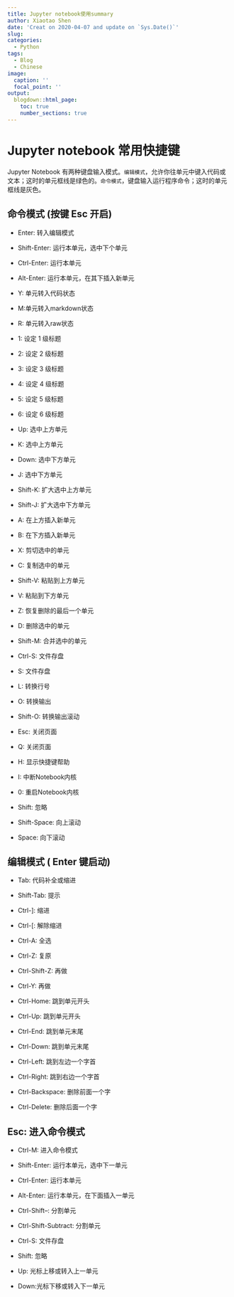 ```yaml
---
title: Jupyter notebook使用summary
author: Xiaotao Shen
date: 'Creat on 2020-04-07 and update on `Sys.Date()`'
slug: 
categories:
  - Python
tags:
  - Blog
  - Chinese
image:
  caption: ''
  focal_point: ''
output:
  blogdown::html_page:
    toc: true
    number_sections: true
---
```


# Jupyter notebook 常用快捷键

Jupyter Notebook 有两种键盘输入模式。`编辑模式`，允许你往单元中键入代码或文本；这时的单元框线是绿色的。`命令模式`，键盘输入运行程序命令；这时的单元框线是灰色。

## 命令模式 (按键 Esc 开启)

* Enter: 转入编辑模式

* Shift-Enter: 运行本单元，选中下个单元

* Ctrl-Enter: 运行本单元

* Alt-Enter: 运行本单元，在其下插入新单元

* Y: 单元转入代码状态

* M:单元转入markdown状态

* R: 单元转入raw状态

* 1: 设定 1 级标题

* 2: 设定 2 级标题

* 3: 设定 3 级标题

* 4: 设定 4 级标题

* 5: 设定 5 级标题

* 6: 设定 6 级标题

* Up: 选中上方单元

* K: 选中上方单元

* Down: 选中下方单元

* J: 选中下方单元

* Shift-K: 扩大选中上方单元

* Shift-J: 扩大选中下方单元

* A: 在上方插入新单元

* B: 在下方插入新单元

* X: 剪切选中的单元

* C: 复制选中的单元

* Shift-V: 粘贴到上方单元

* V: 粘贴到下方单元

* Z: 恢复删除的最后一个单元

* D: 删除选中的单元

* Shift-M: 合并选中的单元

* Ctrl-S: 文件存盘

* S: 文件存盘

* L: 转换行号

* O: 转换输出

* Shift-O: 转换输出滚动

* Esc: 关闭页面

* Q: 关闭页面

* H: 显示快捷键帮助

* I: 中断Notebook内核

* 0: 重启Notebook内核

* Shift: 忽略

* Shift-Space: 向上滚动

* Space: 向下滚动



## 编辑模式 ( Enter 键启动)

* Tab: 代码补全或缩进

* Shift-Tab: 提示

* Ctrl-]: 缩进

* Ctrl-[: 解除缩进

* Ctrl-A: 全选

* Ctrl-Z: 复原

* Ctrl-Shift-Z: 再做

* Ctrl-Y: 再做

* Ctrl-Home: 跳到单元开头

* Ctrl-Up: 跳到单元开头

* Ctrl-End: 跳到单元末尾

* Ctrl-Down: 跳到单元末尾

* Ctrl-Left: 跳到左边一个字首

* Ctrl-Right: 跳到右边一个字首

* Ctrl-Backspace: 删除前面一个字

* Ctrl-Delete: 删除后面一个字

## Esc: 进入命令模式

* Ctrl-M: 进入命令模式

* Shift-Enter: 运行本单元，选中下一单元

* Ctrl-Enter: 运行本单元

* Alt-Enter: 运行本单元，在下面插入一单元

* Ctrl-Shift--: 分割单元

* Ctrl-Shift-Subtract: 分割单元

* Ctrl-S: 文件存盘

* Shift: 忽略

* Up: 光标上移或转入上一单元

* Down:光标下移或转入下一单元

